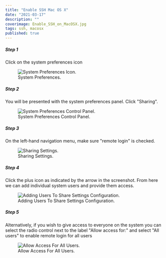 ```yaml
---
title: "Enable SSH Mac OS X"
date: "2021-03-17"
description: ""
coverimage: Enable_SSH_on_MacOSX.jpg
tags: ssh, macosx
published: true
---
```

<h5 class="step">Step 1</h5>

Click on the system preferences icon

<figure class="figure text-center col-xs-12 col-sm-12 col-lg-12">
  <img src="b7fba445-87aa-450b-a4b9-5486714ffecd.png" class="img-fluid" alt="System Preferences Icon.">
  <figcaption class="figure-caption text-center fw-normal text-dark">System Preferences.</figcaption>
</figure>

<h5 class="step">Step 2</h5>

You will be presented with the system preferences panel. Click "Sharing".

<figure class="figure text-center col-xs-12 col-sm-12 col-lg-12">
  <img src="cb0736ee-d53a-4348-b3a0-e5555417c15b.png" class="img-fluid" alt="System Preferences Control Panel.">
  <figcaption class="figure-caption text-center fw-normal text-dark">System Preferences Control Panel.</figcaption>
</figure>

<h5 class="step">Step 3</h5>

On the left-hand navigation menu, make sure "remote login" is checked.


<figure class="figure text-center col-xs-12 col-sm-12 col-lg-12">
  <img src="a33bfe22-bcff-4c2e-9dd1-5510f66b436d.png" class="img-fluid" alt="Sharing Settings.">
  <figcaption class="figure-caption text-center fw-normal text-dark">Sharing Settings.</figcaption>
</figure>

<h5 class="step">Step 4</h5>

Click the plus icon as indicated by the arrow in the screenshot. From here we can add individual system users and provide them access. 

<figure class="figure text-center col-xs-12 col-sm-12 col-lg-12">
  <img src="41f0deee-891a-4d12-9d10-398cf563f34d.png" class="img-fluid" alt="Adding Users To Share Settings Configuration.">
  <figcaption class="figure-caption text-center fw-normal text-dark">Adding Users To Share Settings Configuration.</figcaption>
</figure>

<h5 class="step">Step 5</h5>

Alternatively, if you wish to give access to everyone on the system you can select the radio control next to the label "Allow access for:" and select "All users" to enable remote login for all users

<figure class="figure text-center col-xs-12 col-sm-12 col-lg-12">
  <img src="ffa6af59-b53a-4698-8c0a-a90d94eb409d.png" class="img-fluid" alt="Allow Access For All Users.">
  <figcaption class="figure-caption text-center fw-normal text-dark">Allow Access For All Users.</figcaption>
</figure>